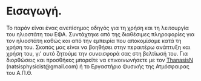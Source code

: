 
\newpage

\ \
\vfill
\ \

# Εισαγωγή. {-#intro}

Το παρόν είναι ένας ανεπίσημος οδηγός για τη χρήση και τη λειτουργία του ηλιοστάτη
του ΕΦΑ. Συντάχτηκε από της διαθέσιμες πληροφορίες για τον ηλιοστάτη καθώς και από
την εμπειρία που αποκομίσαμε κατά τη χρήση του. Σκοπός μας είναι να βοηθήσει στην
περαιτέρω ανάπτυξη και χρήση του, γι' αυτό ζητούμε την συνεισφορά σας στη βελτίωσή
του. Για διορθώσεις και προσθήκες μπορείτε να επικοινωνήσετε με τον
[ThanasisN](mailto:natsisphysicist@gmail.com) (natsisphysicist@gmail.com) ή το
Εργαστήριο Φυσικής της Ατμόσφαιρας του Α.Π.Θ.

\ \
\vfill
\ \

